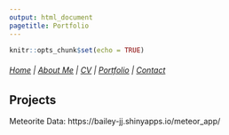 ```yaml
---
output: html_document
pagetitle: Portfolio
---
```


```r
knitr::opts_chunk$set(echo = TRUE)
```

###### [Home](http://bailey-jj.github.io/) \| [About Me](http://bailey-jj.github.io/about-me/) \| [CV](http://bailey-jj.github.io/CV/) \| [Portfolio](http://bailey-jj.github.io/portfolio/) \| [Contact](http://bailey-jj.github.io/contact/)

## Projects

Meteorite Data: https://bailey-jj.shinyapps.io/meteor_app/
